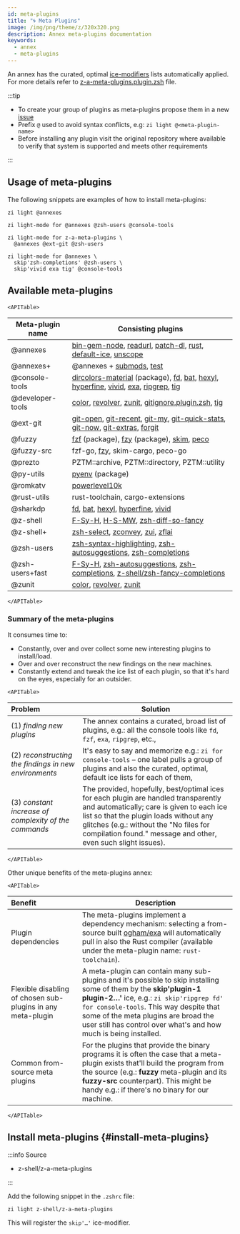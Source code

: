 ```yaml
---
id: meta-plugins
title: "🌀 Meta Plugins"
image: /img/png/theme/z/320x320.png
description: Annex meta-plugins documentation
keywords:
  - annex
  - meta-plugins
---
```


<!-- @format -->


An annex has the curated, optimal [ice-modifiers][] lists automatically applied. For more details refer to [z-a-meta-plugins.plugin.zsh][] file.

:::tip

- To create your group of plugins as meta-plugins propose them in a new [issue][issues/new]
- Prefix `@` used to avoid syntax conflicts, e.g: `zi light @<meta-plugin-name>`
- Before installing any plugin visit the original repository where available to verify that system is supported and meets other requirements

:::

## Usage of meta-plugins

The following snippets are examples of how to install meta-plugins:

```shell
zi light @annexes
```

```shell
zi light-mode for @annexes @zsh-users @console-tools
```

```shell showLineNumbers
zi light-mode for z-a-meta-plugins \
  @annexes @ext-git @zsh-users
```

```shell showLineNumbers
zi light-mode for @annexes \
  skip'zsh-completions' @zsh-users \
  skip'vivid exa tig' @console-tools
```

## Available meta-plugins

```mdx-code-block
<APITable>
```

| Meta-plugin name | Consisting plugins                                                                                                    |
| ---------------- | --------------------------------------------------------------------------------------------------------------------- |
| @annexes         | [bin-gem-node][], [readurl][], [patch-dl][], [rust][], [default-ice][], [unscope][]                                   |
| @annexes+        | @annexes + [submods][], [test][]                                                                                      |
| @console-tools   | [dircolors-material][] (package), [fd][], [bat][], [hexyl][], [hyperfine][], [vivid][], [exa][], [ripgrep][], [tig][] |
| @developer-tools | [color][], [revolver][], [zunit][], [gitignore.plugin.zsh][], [tig][]                                                 |
| @ext-git         | [git-open][], [git-recent][], [git-my][], [git-quick-stats][], [git-now][], [git-extras][], [forgit][]                |
| @fuzzy           | [fzf][] (package), [fzy][] (package), [skim][], [peco][]                                                              |
| @fuzzy-src       | fzf-go, [fzy][], skim-cargo, peco-go                                                                                  |
| @prezto          | PZTM::archive, PZTM::directory, PZTM::utility                                                                         |
| @py-utils        | [pyenv][] (package)                                                                                                   |
| @romkatv         | [powerlevel10k][]                                                                                                     |
| @rust-utils      | rust-toolchain, cargo-extensions                                                                                      |
| @sharkdp         | [fd][], [bat][], [hexyl][], [hyperfine][], [vivid][]                                                                  |
| @z-shell         | [F-Sy-H][], [H-S-MW][], [zsh-diff-so-fancy][]                                                                         |
| @z-shell+        | [zsh-select][], [zconvey][], [zui][], [zflai][]                                                                       |
| @zsh-users       | [zsh-syntax-highlighting][], [zsh-autosuggestions][], [zsh-completions][]                                             |
| @zsh-users+fast  | [F-Sy-H][], [zsh-autosuggestions][], [zsh-completions][], [z-shell/zsh-fancy-completions][]                           |
| @zunit           | [color][], [revolver][], [zunit][]                                                                                    |

```mdx-code-block
</APITable>
```

### Summary of the meta-plugins

It consumes time to:

- Constantly, over and over collect some new interesting plugins to install/load.
- Over and over reconstruct the new findings on the new machines.
- Constantly extend and tweak the ice list of each plugin, so that it's hard on the eyes, especially for an outsider.

```mdx-code-block
<APITable>
```

| Problem                                               | Solution                                                                                                                                                                                                                                                                               |
| :---------------------------------------------------- | -------------------------------------------------------------------------------------------------------------------------------------------------------------------------------------------------------------------------------------------------------------------------------------- |
| (1) _finding new plugins_                             | The annex contains a curated, broad list of plugins, e.g.: all the console tools like `fd`, `fzf`, `exa`, `ripgrep`, etc.,                                                                                                                                                             |
| (2) _reconstructing the findings in new environments_ | It's easy to say and memorize e.g.: `zi for console-tools` – one label pulls a group of plugins and also the curated, optimal, default ice lists for each of them,                                                                                                                     |
| (3) _constant increase of complexity of the commands_ | The provided, hopefully, best/optimal ices for each plugin are handled transparently and automatically; care is given to each ice list so that the plugin loads without any glitches (e.g.: without the "No files for compilation found." message and other, even such slight issues). |

```mdx-code-block
</APITable>
```

Other unique benefits of the meta-plugins annex:

```mdx-code-block
<APITable>
```

| Benefit                                                     | Description                                                                                                                                                                                                                                                                                                           |
| :---------------------------------------------------------- | --------------------------------------------------------------------------------------------------------------------------------------------------------------------------------------------------------------------------------------------------------------------------------------------------------------------- |
| Plugin dependencies                                         | The meta-plugins implement a dependency mechanism: selecting a from-source built [ogham/exa][exa] will automatically pull in also the Rust compiler (available under the meta-plugin name: `rust-toolchain`).                                                                                                         |
| Flexible disabling of chosen sub-plugins in any meta-plugin | A meta-plugin can contain many sub-plugins and it's possible to skip installing some of them by the **skip'plugin-1 plugin-2…'** ice, e.g.: `zi skip'ripgrep fd' for console-tools`. This way despite that some of the meta plugins are broad the user still has control over what's and how much is being installed. |
| Common from-source meta plugins                             | For the plugins that provide the binary programs it is often the case that a meta-plugin exists that'll build the program from the source (e.g.: **fuzzy** meta-plugin and its **fuzzy-src** counterpart). This might be handy e.g.: if there's no binary for our machine.                                            |

```mdx-code-block
</APITable>
```

## Install meta-plugins {#install-meta-plugins}

:::info Source

- <Link className='github-link' href='https://github.com/z-shell/z-a-meta-plugins'>
    z-shell/z-a-meta-plugins
  </Link>

:::

<Tabs>
  <TabItem value="default" label="Default" default>

Add the following snippet in the `.zshrc` file:

```shell
zi light z-shell/z-a-meta-plugins
```

  </TabItem>
</Tabs>

This will register the `skip'…'` ice-modifier.

<!-- end-of-file -->
<!-- links -->

[ice-modifiers]: /docs/guides/syntax/ice-modifiers

<!-- external -->

[bat]: https://github.com/sharkdp/bat
[bin-gem-node]: https://github.com/z-shell/z-a-bin-gem-node
[color]: https://github.com/zdharma/color
[default-ice]: https://github.com/z-shell/z-a-default-ice
[dircolors-material]: https://github.com/z-shell/dircolors-material
[exa]: https://github.com/ogham/exa
[f-sy-h]: https://github.com/z-shell/F-Sy-H
[fd]: https://github.com/sharkdp/fd
[forgit]: https://github.com/wfxr/forgit
[fzf]: https://github.com/z-shell/fzf
[fzy]: https://github.com/z-shell/fzy
[git-extras]: https://github.com/tj/git-extras
[git-my]: https://github.com/davidosomething/git-my
[git-now]: https://github.com/iwata/git-now
[git-open]: https://github.com/paulirish/git-open
[git-quick-stats]: https://github.com/arzzen/git-quick-stats
[git-recent]: https://github.com/paulirish/git-recent
[gitignore.plugin.zsh]: https://github.com/voronkovich/gitignore.plugin.zsh
[h-s-mw]: https://github.com/z-shell/H-S-MW
[hexyl]: https://github.com/sharkdp/hexyl
[hyperfine]: https://github.com/sharkdp/hyperfine
[issues/new]: https://github.com/z-shell/z-a-meta-plugins/issues/new
[patch-dl]: https://github.com/z-shell/z-a-patch-dl
[peco]: https://github.com/peco/peco
[powerlevel10k]: https://github.com/romkatv/powerlevel10k
[pyenv]: https://github.com/z-shell/pyenv
[readurl]: https://github.com/z-shell/z-a-readurl
[revolver]: https://github.com/zdharma/revolver
[ripgrep]: https://github.com/BurntSushi/ripgrep
[rust]: https://github.com/z-shell/z-a-rust
[skim]: https://github.com/lotabout/skim
[submods]: https://github.com/z-shell/z-a-submods
[test]: https://github.com/z-shell/z-a-test
[tig]: https://github.com/jonas/tig
[unscope]: https://github.com/z-shell/z-a-unscope
[vivid]: https://github.com/sharkdp/vivid
[z-a-meta-plugins.plugin.zsh]: https://github.com/z-shell/z-a-meta-plugins/blob/main/z-a-meta-plugins.plugin.zsh
[zconvey]: https://github.com/z-shell/zconvey
[zflai]: https://github.com/z-shell/zflai
[zsh-autosuggestions]: https://github.com/zsh-users/zsh-autosuggestions
[zsh-completions]: https://github.com/zsh-users/zsh-completions
[zsh-diff-so-fancy]: https://github.com/z-shell/zsh-diff-so-fancy
[zsh-select]: https://github.com/z-shell/zsh-select
[zsh-syntax-highlighting]: https://github.com/zsh-users/zsh-syntax-highlighting
[zui]: https://github.com/z-shell/zui
[zunit]: https://github.com/zdharma/zunit
[z-shell/zsh-fancy-completions]: https://github.com/z-shell/zsh-fancy-completions
